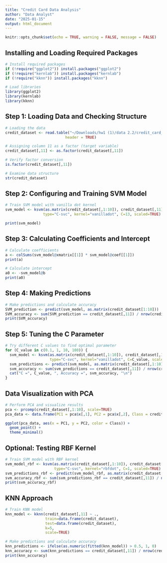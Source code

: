 ```yaml
---
title: "Credit Card Data Analysis"
author: "Data Analyst"
date: "2025-01-15"
output: html_document
---
```


```r
knitr::opts_chunk$set(echo = TRUE, warning = FALSE, message = FALSE)
```

## Installing and Loading Required Packages

```r
# Install required packages
if (!require("ggplot2")) install.packages("ggplot2")
if (!require("kernlab")) install.packages("kernlab")
if (!require("kknn")) install.packages("kknn")

# Load libraries
library(ggplot2)
library(kernlab)
library(kknn)
```

## Step 1: Loading Data and Checking Structure

```r
# Loading the data
credit_dataset <- read.table("~/Downloads/hw1 (1)/data 2.2/credit_card_data-headers.txt", 
                           header = TRUE)

# Assigning column 11 as a factor (target variable)
credit_dataset[,11] <- as.factor(credit_dataset[,11])

# Verify factor conversion
is.factor(credit_dataset[,11])

# Examine data structure
str(credit_dataset)
```

## Step 2: Configuring and Training SVM Model

```r
# Train SVM model with vanilla dot kernel
svm_model <- ksvm(as.matrix(credit_dataset[,1:10]), credit_dataset[,11], 
                 type="C-svc", kernel="vanilladot", C=13, scaled=TRUE)

print(svm_model)
```

## Step 3: Calculating Coefficients and Intercept

```r
# Calculate coefficients
a <- colSums(svm_model@xmatrix[[1]] * svm_model@coef[[1]])
print(a)

# Calculate intercept
a0 <- -svm_model@b
print(a0)
```

## Step 4: Making Predictions

```r
# Make predictions and calculate accuracy
SVM_prediction <- predict(svm_model, as.matrix(credit_dataset[1:10]))
SVM_accuracy <- sum(SVM_prediction == credit_dataset[,11]) / nrow(credit_dataset)
print(SVM_accuracy)
```

## Step 5: Tuning the C Parameter

```r
# Try different C values to find optimal parameter
for (C_value in c(0.1, 1, 10, 100)) {
  svm_model <- ksvm(as.matrix(credit_dataset[,1:10]), credit_dataset[,11], 
                    type="C-svc", kernel="vanilladot", C=C_value, scaled=TRUE)
  svm_predictions <- predict(svm_model, as.matrix(credit_dataset[,1:10]))
  svm_accuracy <- sum(svm_predictions == credit_dataset[,11]) / nrow(credit_dataset)
  cat("C =", C_value, ", Accuracy =", svm_accuracy, "\n")
}
```

## Data Visualization with PCA

```r
# Perform PCA and visualize results
pca <- prcomp(credit_dataset[,1:10], scale=TRUE)
pca_data <- data.frame(PC1 = pca$x[,1], PC2 = pca$x[,2], Class = credit_dataset[,11])

ggplot(pca_data, aes(x = PC1, y = PC2, color = Class)) + 
  geom_point() + 
  theme_minimal()
```

## Optional: Testing RBF Kernel

```r
# Train SVM model with RBF kernel
svm_model_rbf <- ksvm(as.matrix(credit_dataset[,1:10]), credit_dataset[,11], 
                      type="C-svc", kernel="rbfdot", C=1, scaled=TRUE)
svm_predictions_rbf <- predict(svm_model_rbf, as.matrix(credit_dataset[,1:10]))
svm_accuracy_rbf <- sum(svm_predictions_rbf == credit_dataset[,11]) / nrow(credit_dataset)
print(svm_accuracy_rbf)
```

## KNN Approach

```r
# Train KNN model
knn_model <- kknn(credit_dataset[,11] ~ ., 
                  train=data.frame(credit_dataset),
                  test=data.frame(credit_dataset),
                  k=5,
                  scale=TRUE)

# Make predictions and calculate accuracy
knn_predictions <- ifelse(as.numeric(fitted(knn_model)) > 0.5, 1, 0)
knn_accuracy <- sum(knn_predictions == credit_dataset[,11]) / nrow(credit_dataset)
print(knn_accuracy)
```